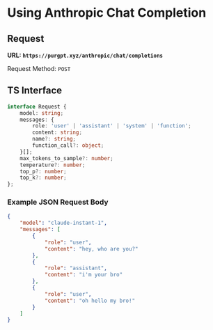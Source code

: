 # Using Anthropic Chat Completion

## Request

**URL: `https://purgpt.xyz/anthropic/chat/completions`**

Request Method: `POST`

## TS Interface

```ts
interface Request {
	model: string;
	messages: {
		role: 'user' | 'assistant' | 'system' | 'function';
		content: string;
		name?: string;
		function_call?: object;
	}[];
	max_tokens_to_sample?: number;
	temperature?: number;
	top_p?: number;
	top_k?: number;
};
```

### Example JSON Request Body

```json
{
    "model": "claude-instant-1",
    "messages": [
        {
            "role": "user",
            "content": "hey, who are you?"
        },
        {
            "role": "assistant",
            "content": "i'm your bro"
        },
        {
            "role": "user",
            "content": "oh hello my bro!"
        }
    ]
}
```